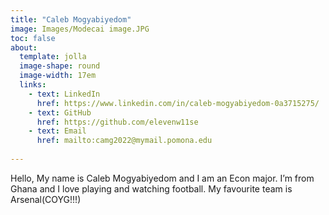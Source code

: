 ```yaml
---
title: "Caleb Mogyabiyedom"
image: Images/Modecai image.JPG
toc: false
about:
  template: jolla
  image-shape: round
  image-width: 17em
  links:
    - text: LinkedIn
      href: https://www.linkedin.com/in/caleb-mogyabiyedom-0a3715275/
    - text: GitHub
      href: https://github.com/elevenw11se
    - text: Email
      href: mailto:camg2022@mymail.pomona.edu
  
---
```

Hello,
My name is Caleb Mogyabiyedom and I am an Econ major. I'm from Ghana and I love playing and watching football. My favourite team is Arsenal(COYG!!!)




